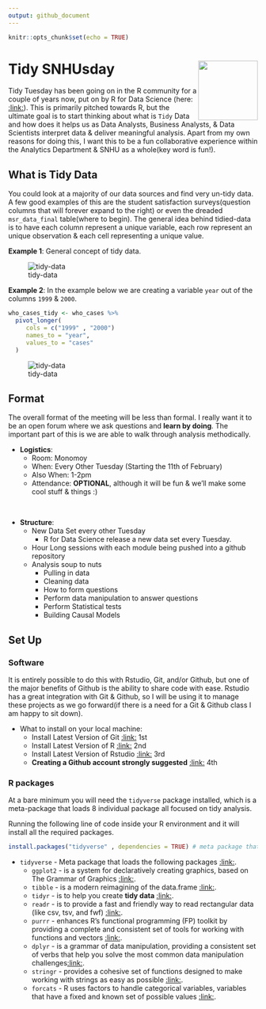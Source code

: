 ```yaml
---
output: github_document
---
```


```r
knitr::opts_chunk$set(echo = TRUE)
```

# Tidy SNHUsday <img src="./imgs/tidyverse.png" align="right" width="120" />

Tidy Tuesday has been going on in the R community for a couple of years now, put on by R for Data Science (here: [:link:](https://github.com/rfordatascience/tidytuesday/)). This is primarily pitched towards R, but the ultimate goal is to start thinking about what is `Tidy` Data and how does it helps us as Data Analysts, Business Analysts, & Data Scientists interpret data & deliver meaningful analysis. Apart from my own reasons for doing this, I want this to be a fun collaborative experience within the Analytics Department & SNHU as a whole(key word is fun!).

## What is Tidy Data

You could look at a majority of our data sources and find very un-tidy data.  A few good examples of this are the student satisfaction surveys(question columns that will forever expand to the right) or even the dreaded `msr_data_final` table(where to begin).  The general idea behind tidied-data is to have each column represent a unique variable, each row represent an unique observation & each cell representing a unique value.


**Example 1**: General concept of tidy data.

![tidy-data](imgs/tidy-data.png)

**Example 2**: In the example below we are creating a variable `year` out of the columns `1999` & `2000`.

```r
who_cases_tidy <- who_cases %>% 
  pivot_longer(
     cols = c("1999" , "2000")
     names_to = "year",
     values_to = "cases"
  )
```

![tidy-data](imgs/pivot-longer.png)


## Format

The overall format of the meeting will be less than formal.  I really want it to be an open forum where we ask questions and **learn by doing**.  The important part of this is we are able to walk through analysis methodically. 

+ **Logistics**:
  +	Room: Monomoy
  +	When:  Every Other Tuesday (Starting the 11th of February)
  +	Also When: 1-2pm
  +	Attendance: **OPTIONAL**, although it will be fun & we'll make some cool stuff & things :)

<br>

+ **Structure**:
  + New Data Set every other Tuesday
    +	R for Data Science release a new data set every Tuesday.
  + Hour Long sessions with each module being pushed into a github repository
  + Analysis soup to nuts 
    + Pulling in data
    + Cleaning data
    + How to form questions
    + Perform data manipulation to answer questions
    + Perform Statistical tests
    + Building Causal Models 


## Set Up 

### Software

It is entirely possible to do this with Rstudio, Git, and/or Github, but one of the major benefits of Github is the ability to share code with ease. Rstudio has a great integration with Git & Github, so I will be using it to manage these projects as we go forward(if there is a need for a Git & Github class I am happy to sit down). 

+ What to install on your local machine:
  + Install Latest Version of Git [:link:](https://git-scm.com/downloads/) 1st 
  + Install Latest Version of R [:link:](https://cran.r-project.org/bin/windows/base/) 2nd 
  + Install Latest Version of Rstudio [:link:](https://rstudio.com/products/rstudio/download/) 3rd 
  + **Creating a Github account strongly suggested** [:link:](https://github.com/) 4th 
  

### R packages
  
At a bare minimum you will need the `tidyverse` package installed, which is a meta-package that loads 8 individual package all focused on tidy analysis.

Running the following line of code inside your R environment and it will install all the required packages.

```r
install.packages("tidyverse" , dependencies = TRUE) # meta package that loads 8 packages inside the tidyverse
```


+ `tidyverse` - Meta package that loads the following packages [:link:](https://www.tidyverse.org/).
  + `ggplot2` - is a system for declaratively creating graphics, based on The Grammar of Graphics [:link:](https://ggplot2.tidyverse.org/). 
  + `tibble` - is a modern reimagining of the data.frame [:link:](https://tibble.tidyverse.org/).
  + `tidyr` - is to help you create **tidy data** [:link:](https://tidyr.tidyverse.org/).
  + `readr` - is to provide a fast and friendly way to read rectangular data (like csv, tsv, and fwf) [:link:](https://readr.tidyverse.org/).
  + `purrr` - enhances R’s functional programming (FP) toolkit by providing a complete and consistent set of tools for working with functions and vectors [:link:](https://purrr.tidyverse.org/).
  + `dplyr` - is a grammar of data manipulation, providing a consistent set of verbs that help you solve the most common data manipulation challenges[:link:](https://dplyr.tidyverse.org/).
  + `stringr` - provides a cohesive set of functions designed to make working with strings as easy as possible [:link:](https://stringr.tidyverse.org/).
  + `forcats` - R uses factors to handle categorical variables, variables that have a fixed and known set of possible values  [:link:](https://forcats.tidyverse.org/).
  
